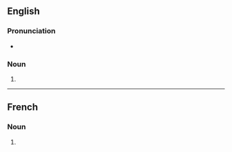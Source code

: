 ==English==

===Pronunciation===
* {{IPA|en|/ˈplænɪŋz/}}

===Noun===
{{head|en|noun form}}

# {{plural of|en|planning}}

----

==French==

===Noun===
{{head|fr|noun plural form|g=m}}

# {{plural of|fr|planning}}